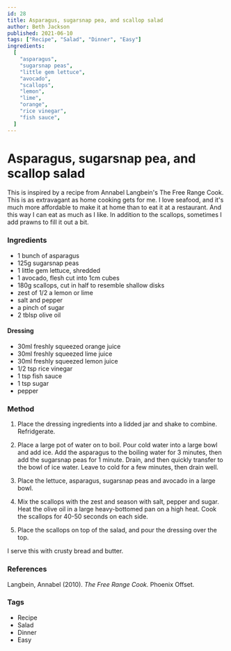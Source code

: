 ```yaml
---
id: 28
title: Asparagus, sugarsnap pea, and scallop salad
author: Beth Jackson
published: 2021-06-10
tags: ["Recipe", "Salad", "Dinner", "Easy"]
ingredients:
  [
    "asparagus",
    "sugarsnap peas",
    "little gem lettuce",
    "avocado",
    "scallops",
    "lemon",
    "lime",
    "orange",
    "rice vinegar",
    "fish sauce",
  ]
---
```


# Asparagus, sugarsnap pea, and scallop salad

<BlogTextWrapper>

This is inspired by a recipe from Annabel Langbein's The Free Range Cook. This is as extravagant as home cooking gets for me. I love seafood, and it's much more affordable to make it at home than to eat it at a restaurant. And this way I can eat as much as I like. In addition to the scallops, sometimes I add prawns to fill it out a bit.

</BlogTextWrapper>

<BlogTextWrapper>

### Ingredients

- 1 bunch of asparagus
- 125g sugarsnap peas
- 1 little gem lettuce, shredded
- 1 avocado, flesh cut into 1cm cubes
- 180g scallops, cut in half to resemble shallow disks
- zest of 1/2 a lemon or lime
- salt and pepper
- a pinch of sugar
- 2 tblsp olive oil

#### Dressing

- 30ml freshly squeezed orange juice
- 30ml freshly squeezed lime juice
- 30ml freshly squeezed lemon juice
- 1/2 tsp rice vinegar
- 1 tsp fish sauce
- 1 tsp sugar
- pepper

</BlogTextWrapper>

<BlogTextWrapper>

### Method

1. Place the dressing ingredients into a lidded jar and shake to combine. Refridgerate.

2. Place a large pot of water on to boil. Pour cold water into a large bowl and add ice. Add the asparagus to the boiling water for 3 minutes, then add the sugarsnap peas for 1 minute. Drain, and then quickly transfer to the bowl of ice water. Leave to cold for a few minutes, then drain well.

   <Timer inputHours={0} inputMinutes={3} inputSeconds={0} />
   <Timer inputHours={0} inputMinutes={1} inputSeconds={0} />

3. Place the lettuce, asparagus, sugarsnap peas and avocado in a large bowl.

4. Mix the scallops with the zest and season with salt, pepper and sugar. Heat the olive oil in a large heavy-bottomed pan on a high heat. Cook the scallops for 40-50 seconds on each side.

   <Timer inputHours={0} inputMinutes={0} inputSeconds={50} />

5. Place the scallops on top of the salad, and pour the dressing over the top.

I serve this with crusty bread and butter.

</BlogTextWrapper>

<BlogTextWrapper>

### References

Langbein, Annabel (2010). _The Free Range Cook._ Phoenix Offset.

</BlogTextWrapper>

<BlogTextWrapper>

### Tags

- Recipe
- Salad
- Dinner
- Easy

</BlogTextWrapper>
